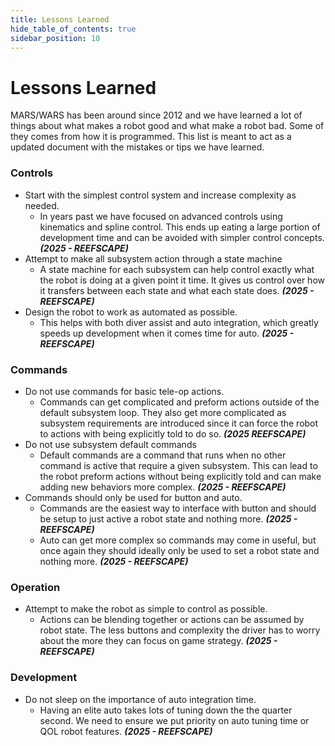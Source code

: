 ```yaml
---
title: Lessons Learned
hide_table_of_contents: true
sidebar_position: 10
---
```


# Lessons Learned
MARS/WARS has been around since 2012 and we have learned a lot of things about what makes a robot good and what make a robot bad. Some of they comes from how it is programmed. This list is meant to act as a updated document with the mistakes or tips we have learned.

### Controls
- Start with the simplest control system and increase complexity as needed.
    - In years past we have focused on advanced controls using kinematics and spline control. This ends up eating a large portion of development time and can be avoided with simpler control concepts. ***(2025 - REEFSCAPE)***
- Attempt to make all subsystem action through a state machine
    - A state machine for each subsystem can help control exactly what the robot is doing at a given point it time. It gives us control over how it transfers between each state and what each state does. ***(2025 - REEFSCAPE)***
- Design the robot to work as automated as possible.
    - This helps with both diver assist and auto integration, which greatly speeds up development when it comes time for auto. ***(2025 - REEFSCAPE)***

### Commands
- Do not use commands for basic tele-op actions.
    - Commands can get complicated and preform actions outside of the default subsystem loop. They also get more complicated as subsystem requirements are introduced since it can force the robot to actions with being explicitly told to do so. ***(2025 REEFSCAPE)***
- Do not use subsystem default commands
    - Default commands are a command that runs when no other command is active that require a given subsystem. This can lead to the robot preform actions without being explicitly told and can make adding new behaviors more complex. ***(2025 - REEFSCAPE)***
- Commands should only be used for button and auto.
    - Commands are the easiest way to interface with button and should be setup to just active a robot state and nothing more. ***(2025 - REEFSCAPE)***
    - Auto can get more complex so commands may come in useful, but once again they should ideally only be used to set a robot state and nothing more. ***(2025 - REEFSCAPE)***

### Operation
- Attempt to make the robot as simple to control as possible.
    - Actions can be blending together or actions can be assumed by robot state. The less buttons and complexity the driver has to worry about the more they can focus on game strategy. ***(2025 - REEFSCAPE)***

### Development
- Do not sleep on the importance of auto integration time.
    - Having an elite auto takes lots of tuning down the the quarter second. We need to ensure we put priority on auto tuning time or QOL robot features. ***(2025 - REEFSCAPE)***